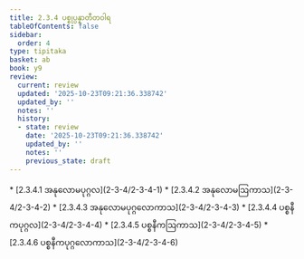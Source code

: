 ```yaml
---
title: 2.3.4 ပစ္စုပ္ပန္နာတီတဝါရ
tableOfContents: false
sidebar:
  order: 4
type: tipitaka
basket: ab
book: y9
review:
  current: review
  updated: '2025-10-23T09:21:36.338742'
  updated_by: ''
  notes: ''
  history:
  - state: review
    date: '2025-10-23T09:21:36.338742'
    updated_by: ''
    notes: ''
    previous_state: draft
---
```



<ReviewStatus review={frontmatter.review} showDetails={true} />

<HypothesisAnnotation frontmatter={frontmatter} />

<DynamicBreadcrumb />



<TableOfContents book="y9" section="2.3.4">
* [2.3.4.1 အနုလောမပုဂ္ဂလ](2-3-4/2-3-4-1)
* [2.3.4.2 အနုလောမဩကာသ](2-3-4/2-3-4-2)
* [2.3.4.3 အနုလောမပုဂ္ဂလောကာသ](2-3-4/2-3-4-3)
* [2.3.4.4 ပစ္စနီကပုဂ္ဂလ](2-3-4/2-3-4-4)
* [2.3.4.5 ပစ္စနီကဩကာသ](2-3-4/2-3-4-5)
* [2.3.4.6 ပစ္စနီကပုဂ္ဂလောကာသ](2-3-4/2-3-4-6)
</TableOfContents>